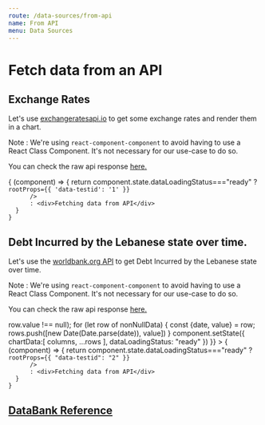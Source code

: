 ```yaml
---
route: /data-sources/from-api
name: From API
menu: Data Sources
---
```



# Fetch data from an API

## Exchange Rates

Let's use [exchangeratesapi.io](https://exchangeratesapi.io/) to get some exchange rates
and render them in a chart.

Note : We're using `react-component-component` to avoid having to use a React Class Component. It's not necessary for our use-case to do so.

You can check the raw api response [here.](https://exchangeratesapi.io/api/latest?symbols=USD,GBP,CAD)

<Playground>
  <Component 
    initialState={{dataLoadingStatus: "loading", chartData:[]}}
    didMount={async function(component) {
      const response = await fetch("https://exchangeratesapi.io/api/latest?symbols=USD,GBP,CAD");
      const json = await response.json();
      const rateCurrencyNames = Object.keys(json.rates);
      const rateCurrencyValues = Object.values(json.rates);
      const chartData = [["Currency Name", "Currency Rate"]]
      for (let i = 0; i < rateCurrencyNames.length; i += 1) {
        chartData.push([rateCurrencyNames[i], rateCurrencyValues[i]])
      }
      component.setState({
        dataLoadingStatus: "ready",
        chartData: chartData
      })
    }}
  >
    {
      (component) => {
        return component.state.dataLoadingStatus==="ready" ?
          <Chart 
            chartType="BarChart"
            data={component.state.chartData}
            options={{
              chartArea: {
                width:"50%"
              },
              title:"EUR Price"
            }}

            rootProps={{ 'data-testid': '1' }}
          />
          : <div>Fetching data from API</div>
      }
    }
  </Component>
</Playground>


## Debt Incurred by the Lebanese state over time.

Let's use the [worldbank.org API](https://data.worldbank.org/indicator) to get Debt Incurred by the Lebanese state over time.

Note : We're using `react-component-component` to avoid having to use a React Class Component. It's not necessary for our use-case to do so.

You can check the raw api response [here.](http://api.worldbank.org/v2/countries/lb/indicators/DT.DOD.DECT.CD?format=json)

<Playground>
  <Component 
    initialState={{dataLoadingStatus: "loading", chartData:[]}}
    didMount={async function(component)  {
      const COUNTRY_CODE = "lb"
      const INDICATOR = "DT.DOD.DECT.CD"
      const response = await fetch("https://api.worldbank.org/v2/countries/"+COUNTRY_CODE+"/indicators/"+INDICATOR+"?format=json");
      const json = await response.json();
      const [metadata,data] = json
      {/* console.log(data,metadata) */}
      const columns = [{type:"date", label:"Year"}, {type:"number", label:"Debt"}]
      let rows = [];
      const nonNullData = data.filter((row) => row.value !== null);
      for (let row of nonNullData) {
        const {date, value} = row;
        rows.push([new Date(Date.parse(date)), value])
      }
      component.setState({
        chartData:[
          columns,
          ...rows
        ],
        dataLoadingStatus: "ready"
      })
    }}
  >
    {
      (component) => {
        return component.state.dataLoadingStatus==="ready" ?
          <Chart 
            chartType="LineChart"
            data={component.state.chartData}
            options={{
              hAxis: {
                format: "yyyy"
              },
              vAxis: {
                format:"short"
              },
              title: "Debt incurred over time."
            }}

            rootProps={{ "data-testid": "2" }}
          />
          : <div>Fetching data from API</div>
      }
    }
  </Component>
</Playground>



## [DataBank Reference](https://data.worldbank.org/)
